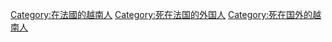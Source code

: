 [[Category:在法國的越南人|Category:在法國的越南人]]
[[Category:死在法国的外国人|Category:死在法国的外国人]]
[[Category:死在国外的越南人|Category:死在国外的越南人]]
